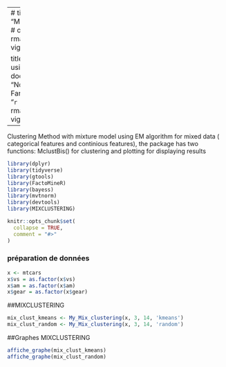 
---
# title: "MIXCLUSTERING_vignette"
# output: rmarkdown::html_vignette
# vignette: >
#   %\VignetteIndexEntry{vignette}
#   %\VignetteEngine{knitr::rmarkdown}
#   %\VignetteEncoding{UTF-8}

title: "Mixed Data Clustering using Mixture Model documentation"
author: "Nour Dass HAMMADI &  Farida BENCHALLAL"
date: "`r Sys.Date()`"
output: rmarkdown::html_vignette
vignette: >
  %\VignetteIndexEntry{MIXCLUSTERING_Vignette}
  %\VignetteEngine{knitr::rmarkdown}
  %\VignetteEncoding{UTF-8}
---
Clustering Method with mixture model using EM algorithm for mixed data ( categorical features
and continious features), the package has two functions: MclustBis() for clustering and plotting for
displaying results

```{r}
library(dplyr)
library(tidyverse)
library(gtools)
library(FactoMineR)
library(bayess)
library(mvtnorm)
library(devtools)
library(MIXCLUSTERING)


```

```{r setup, include = FALSE}
knitr::opts_chunk$set(
  collapse = TRUE,
  comment = "#>"
)
```


### préparation de données
```{r, include = TRUE}

x <- mtcars 
x$vs = as.factor(x$vs) 
x$am = as.factor(x$am) 
x$gear = as.factor(x$gear) 
```

##MIXCLUSTERING
```{r, include = TRUE}
mix_clust_kmeans <- My_Mix_clustering(x, 3, 14, 'kmeans')
mix_clust_random <- My_Mix_clustering(x, 3, 14, 'random')
```


##Graphes MIXCLUSTERING



```{r, include = TRUE}
affiche_graphe(mix_clust_kmeans)
affiche_graphe(mix_clust_random)
```



